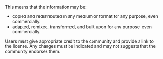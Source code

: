 This means that the information may be:

- copied and redistributed in any medium or format for any purpose, even commercially.
- adapted, remixed, transformed, and built upon for any purpose, even commercially.

Users must give appropriate credit to the community and provide a link to the license. Any changes must be indicated and may not suggests that the community endorses them.